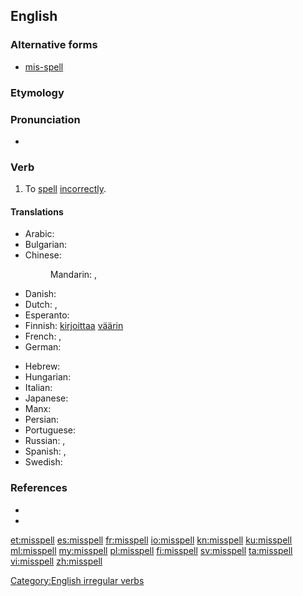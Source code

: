 ==English==

===Alternative forms===
* [[mis-spell]]

===Etymology===
{{prefix|mis|spell|lang=en}}

===Pronunciation===
* {{IPA|/mɪsˈspɛl/|lang=en}}
*: {{rhymes|ɛl|lang=en}}

===Verb===
{{en-verb|misspells|misspelling|misspelt|past2=misspelled}}

# To [[spell]] [[incorrectly]].

====Translations====
{{trans-top|to spell incorrectly}}
* Arabic: {{t|ar|أَخْطَأَ اَلتَّهْجِئَة}}
* Bulgarian: {{t|bg|неправилно пиша|tr=nepravilno pisha|sc=Cyrl}}
* Chinese:
*: Mandarin: {{t+|cmn|拼錯|sc=Hani}}, {{t|cmn|拼错|tr=pīncuò|sc=Hani}}
* Danish: {{t|da|stave forkert}}
* Dutch: {{t|nl|misspellen}}, {{t|nl|verkeerd spellen}}
* Esperanto: {{t|eo|misliterumi}}
* Finnish: [[kirjoittaa]] [[väärin]]
* French: {{t|fr|mal orthographier}}, {{t|fr|mal écrire}}
* German: {{t|de|falsch buchstabieren}}
{{trans-mid}}
* Hebrew: {{t-needed|he}}
* Hungarian: {{t|hu|elír}}
* Italian: {{t|it|scrivere male}}
* Japanese: {{t|ja|つづりを間違う|tr=tsuzuri-o machigau}}
* Manx: {{t|gv|mee-lettyr}}
* Persian: {{t|fa|غلط نوشتن|tr=ğalat neveštan|sc=fa-Arab}}
* Portuguese: {{t|pt|[[escrever]] [[errado]]}}
* Russian: {{t|ru|орфографи́чески непра́вильно писа́ть}}, {{t|ru|де́лать орфографи́ческие оши́бки}}
* Spanish: {{t|es|deletrear mal}}, {{t|es|escribir mal}}
* Swedish: {{t|sv|stava fel}}
{{trans-bottom}}

===References===
* {{R:Century 1911}}
* {{R:Webster 1913}}

[[Category:English irregular verbs]]

[[et:misspell]]
[[es:misspell]]
[[fr:misspell]]
[[io:misspell]]
[[kn:misspell]]
[[ku:misspell]]
[[ml:misspell]]
[[my:misspell]]
[[pl:misspell]]
[[fi:misspell]]
[[sv:misspell]]
[[ta:misspell]]
[[vi:misspell]]
[[zh:misspell]]